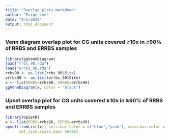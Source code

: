 ```yaml
---
title: "Overlap plots markdown"
author: "Paige Lee"
date: "8/5/2020"
output: html_document
---
```


### Venn diagram overlap plot for CG units covered ≥10x in ≥90% of RRBS and ERRBS samples
```r
library(ggVennDiagram)
load("rrbs_90.rda")
load("errbs_90.rda")
rrbs90 <- as.list(rrbs_90$Site)
errbs90 <- as.list(errbs_90$Site)
x <- list(RRBS=rrbs90, ERRBS=errbs90)
ggVennDiagram(x, color = "black") 
```

### Upset overlap plot for CG units covered ≥10x in ≥90% of RRBS and ERRBS samples
```r
library(UpSetR)
x <- list(RRBS=rrbs90, ERRBS=errbs90)
upset(fromList(x), sets.bar.color = c("blue","pink"), main.bar.color = c("blue", "pink", "gray"), set_size.show = TRUE, 
      set_size.scale_max= 4e+06)
```